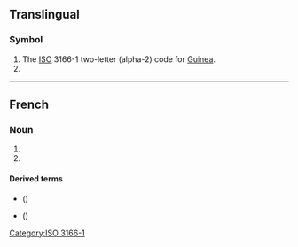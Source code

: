 {{also|gn|.gn}}
==Translingual==

===Symbol===
{{head|mul|symbol}}

# The [[ISO]] 3166-1 two-letter (alpha-2) code for [[Guinea]].
# {{SI-unit-abb|giga|newton|[[force]]}}

[[Category:ISO 3166-1]]

----

==French==

===Noun===
{{fr-noun|m|-}}

# {{abbreviation of|lang=fr|gaz naturel}}
# {{abbreviation of|lang=fr|groupe nominal}}

====Derived terms====
* {{l|fr|GNL}} ({{l|fr|gaz naturel liquéfié}})
* {{l|fr|LGN}} ({{l|fr|liquide de gaz naturel}})